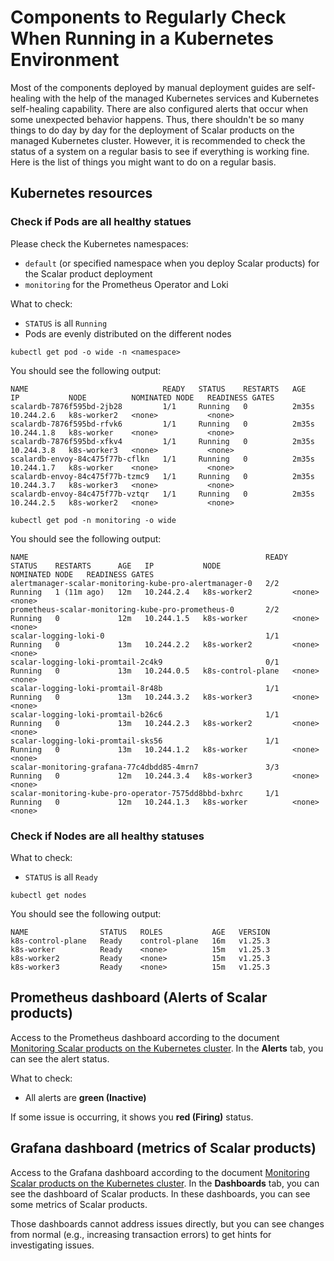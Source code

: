 # Components to Regularly Check When Running in a Kubernetes Environment

Most of the components deployed by manual deployment guides are self-healing with the help of the managed Kubernetes services and Kubernetes self-healing capability. There are also configured alerts that occur when some unexpected behavior happens. Thus, there shouldn't be so many things to do day by day for the deployment of Scalar products on the managed Kubernetes cluster. However, it is recommended to check the status of a system on a regular basis to see if everything is working fine. Here is the list of things you might want to do on a regular basis.

## Kubernetes resources

### Check if Pods are all healthy statues

Please check the Kubernetes namespaces:

* `default` (or specified namespace when you deploy Scalar products) for the Scalar product deployment
* `monitoring` for the Prometheus Operator and Loki

What to check:

* `STATUS` is all `Running`
* Pods are evenly distributed on the different nodes

```console
kubectl get pod -o wide -n <namespace>
```

You should see the following output:

```console
NAME                              READY   STATUS    RESTARTS   AGE     IP           NODE          NOMINATED NODE   READINESS GATES
scalardb-7876f595bd-2jb28         1/1     Running   0          2m35s   10.244.2.6   k8s-worker2   <none>           <none>
scalardb-7876f595bd-rfvk6         1/1     Running   0          2m35s   10.244.1.8   k8s-worker    <none>           <none>
scalardb-7876f595bd-xfkv4         1/1     Running   0          2m35s   10.244.3.8   k8s-worker3   <none>           <none>
scalardb-envoy-84c475f77b-cflkn   1/1     Running   0          2m35s   10.244.1.7   k8s-worker    <none>           <none>
scalardb-envoy-84c475f77b-tzmc9   1/1     Running   0          2m35s   10.244.3.7   k8s-worker3   <none>           <none>
scalardb-envoy-84c475f77b-vztqr   1/1     Running   0          2m35s   10.244.2.5   k8s-worker2   <none>           <none>
```

```console
kubectl get pod -n monitoring -o wide
```

You should see the following output:

```console
NAME                                                     READY   STATUS    RESTARTS      AGE   IP           NODE                NOMINATED NODE   READINESS GATES
alertmanager-scalar-monitoring-kube-pro-alertmanager-0   2/2     Running   1 (11m ago)   12m   10.244.2.4   k8s-worker2         <none>           <none>
prometheus-scalar-monitoring-kube-pro-prometheus-0       2/2     Running   0             12m   10.244.1.5   k8s-worker          <none>           <none>
scalar-logging-loki-0                                    1/1     Running   0             13m   10.244.2.2   k8s-worker2         <none>           <none>
scalar-logging-loki-promtail-2c4k9                       0/1     Running   0             13m   10.244.0.5   k8s-control-plane   <none>           <none>
scalar-logging-loki-promtail-8r48b                       1/1     Running   0             13m   10.244.3.2   k8s-worker3         <none>           <none>
scalar-logging-loki-promtail-b26c6                       1/1     Running   0             13m   10.244.2.3   k8s-worker2         <none>           <none>
scalar-logging-loki-promtail-sks56                       1/1     Running   0             13m   10.244.1.2   k8s-worker          <none>           <none>
scalar-monitoring-grafana-77c4dbdd85-4mrn7               3/3     Running   0             12m   10.244.3.4   k8s-worker3         <none>           <none>
scalar-monitoring-kube-pro-operator-7575dd8bbd-bxhrc     1/1     Running   0             12m   10.244.1.3   k8s-worker          <none>           <none>
```

### Check if Nodes are all healthy statuses

What to check:

* `STATUS` is all `Ready`

```console
kubectl get nodes
```

You should see the following output:

```console
NAME                STATUS   ROLES           AGE   VERSION
k8s-control-plane   Ready    control-plane   16m   v1.25.3
k8s-worker          Ready    <none>          15m   v1.25.3
k8s-worker2         Ready    <none>          15m   v1.25.3
k8s-worker3         Ready    <none>          15m   v1.25.3
```

## Prometheus dashboard (Alerts of Scalar products)

Access to the Prometheus dashboard according to the document [Monitoring Scalar products on the Kubernetes cluster](K8sMonitorGuide.mdx). In the **Alerts** tab, you can see the alert status.

What to check:

* All alerts are **green (Inactive)**

If some issue is occurring, it shows you **red (Firing)** status.

## Grafana dashboard (metrics of Scalar products)

Access to the Grafana dashboard according to the document [Monitoring Scalar products on the Kubernetes cluster](K8sMonitorGuide.mdx). In the **Dashboards** tab, you can see the dashboard of Scalar products. In these dashboards, you can see some metrics of Scalar products.

Those dashboards cannot address issues directly, but you can see changes from normal (e.g., increasing transaction errors) to get hints for investigating issues.
